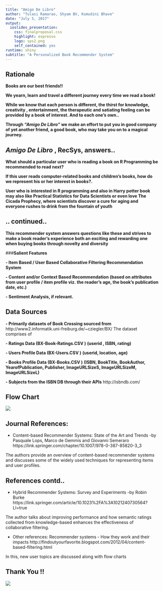 ---
title: "Amigo De Libro"
author: "Tulasi Ramarao, Shyam BV, Kumudini Bhave"
date: "July 5, 2017"
output:
  ioslides_presentation:
    css: finalproposal.css
    highlight: espresso
    logo: sps2.png
    self_contained: yes
runtime: shiny
subtitle: "A Personalized Book Recommender System"
---




## Rationale


**Books are our best friends!!** 

**We yearn, learn and travel a different journey every time we read a book!**

**While we know that each person is different, the thirst for knowledge, creativity , entertainment, the therapeutic and satiating feeling can be provided by a book of interest. And to each one's own..**

**Through *"Amigo De Libro"* we make an effort to put you in good company of yet another friend, a good book, who may take you on to a magical journey.**
 

## *Amigo De Libro* **, RecSys, answers..**


**What should a particular user who is reading a book on R Programming be recommended to read next? **

**If this user reads computer-related books and children's books, how do we represent his or her interest in books?.**

**User who is interested in R programming and also in Harry potter book may also like Practical Statistics for Data Scientists or even love The Cicada Prophecy, where scientists discover a cure for aging and everyone rushes to drink from the fountain of youth**


## .. continued..

**This recommender system answers questions like these and strives to make a book reader's experience both an exciting and rewarding one when buying books through novelty and diversity**

###**Salient Features**

**- Item Based / User Based Collaborative Filtering Recommendation System**

**- Content and/or Context Based Recommendation**
**(based on attributes from user profile / item profile viz. the reader's age, the book's publication date, etc.)**

**- Sentiment Analysis, if relevant.**


## Data Sources

**- Primarily datasets of Book Crossing sourced from**
http://www2.informatik.uni-freiburg.de/~cziegler/BX/
The dataset comprises of 

**- Ratings Data (BX-Book-Ratings.CSV )**
     **(userid , ISBN, rating)**
     
**- Users Profile Data (BX-Users.CSV )**
     **(userid, location, age)**

**- Books Profile Data (BX-Books.CSV )**
     **(ISBN, BookTitle, BookAuthor, YearofPublication, Publisher, ImageURLSizeS, ImageURLSizeM, ImageURLSizeL)**

**- Subjects from the ISBN DB through their APIs** http://isbndb.com/

## Flow Chart

![](owl2.jpg)


## Journal References:

-	Content-based Recommender Systems: State of the Art and Trends   -by Pasquale Lops, Marco de Gemmis and Giovanni Semeraro
https://link.springer.com/chapter/10.1007/978-0-387-85820-3_3

The authors provide an overview of content-based recommender systems and discusses some of the widely used techniques for representing items and user profiles.


## References contd..

-  Hybrid Recommender Systems: Survey and Experiments -by Robin Burke
https://link.springer.com/article/10.1023%2FA%3A1021240730564?LI=true

The author talks about improving performance and how semantic ratings collected from knowledge-based enhances the effectiveness of collaborative filtering.

-  Other references: Recommender systems - How they work and their impacts
http://findoutyourfavorite.blogspot.com/2012/04/content-based-filtering.html

In this, new user topics are discussed along with flow charts


##                          **Thank You !!**

![](markt.jpg) 


